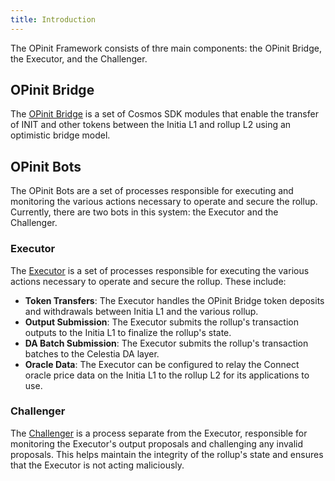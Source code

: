 ```yaml
---
title: Introduction
---
```


The OPinit Framework consists of thre main components: the OPinit Bridge, the Executor, and the Challenger.

## OPinit Bridge

The [OPinit Bridge](/home/core-concepts/interwoven-stack/opinit-framework/components/opinit-bridge) is a set of Cosmos SDK modules that enable the transfer of INIT and other tokens between the Initia L1 and rollup L2 using an optimistic bridge model.

## OPinit Bots

The OPinit Bots are a set of processes responsible for executing and monitoring the various actions necessary to operate and secure the rollup. Currently, there are two bots in this system: the Executor and the Challenger.

### Executor

The [Executor](/home/core-concepts/interwoven-stack/opinit-framework/components/executor) is a set of processes responsible for executing the various actions necessary to operate and secure the rollup. These include:

-  **Token Transfers**: The Executor handles the OPinit Bridge token deposits and withdrawals between Initia L1 and the various rollup.
-  **Output Submission**: The Executor submits the rollup's transaction outputs to the Initia L1 to finalize the rollup's state.
-  **DA Batch Submission**: The Executor submits the rollup's transaction batches to the Celestia DA layer.
-  **Oracle Data**: The Executor can be configured to relay the Connect oracle price data on the Initia L1 to the rollup L2 for its applications to use.

### Challenger

The [Challenger](/home/core-concepts/interwoven-stack/opinit-framework/components/challenger) is a process separate from the Executor, responsible for monitoring the Executor's output proposals and challenging any invalid proposals. This helps maintain the integrity of the rollup's state and ensures that the Executor is not acting maliciously.

